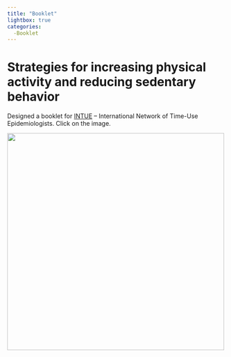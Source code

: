 ```yaml
---
title: "Booklet"
lightbox: true
categories:
  -Booklet
---
```


# Strategies for increasing physical activity and reducing sedentary behavior

Designed a booklet for [INTUE](https://www.intue.org/) – International Network of Time-Use Epidemiologists. Click on the image.

[![](Figure%204_001.png){width="500"}](https://www.intue.org/wp-content/uploads/2021/10/Make-your-day-active-for-health-and-fun.pdf)
